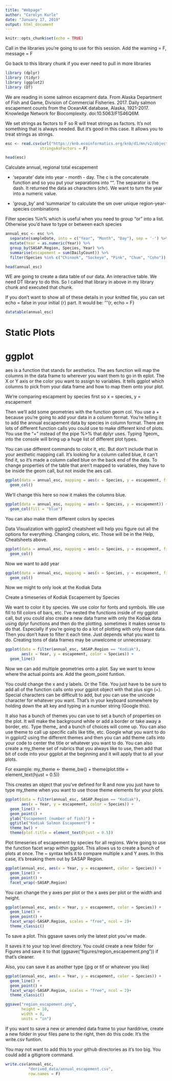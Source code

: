 ```yaml
---
title: "Webpage"
author: "Carolyn Kurle"
date: "January 17, 2019"
output: html_document
---
```


```r
knitr::opts_chunk$set(echo = TRUE)
```


Call in the libraries you're going to use for this session. Add the warning = F, message = F

Go back to this library chunk if you ever need to pull in more libraries

```r
library (dplyr)
library (tidyr)
library (ggplot2)
library (DT)
```


We are reading in some salmon escapment data. 
From Alaska Department of Fish and Game, Division of Commercial Fisheries. 2017. Daily salmon escapement counts from the OceanAK database, Alaska, 1921-2017. Knowledge Network for Biocomplexity. doi:10.5063/F1S46Q6M.

 We set strings as factors to F so R will treat strings as factors. It's not something that is always needed. But it's good in this case. It allows you to treat strings as strings.

```r
esc <- read.csv(url("https://knb.ecoinformatics.org/knb/d1/mn/v2/object/urn%3Auuid%3Af119a05b-bbe7-4aea-93c6-85434dcb1c5e", method = "libcurl"),
               stringsAsFactors = F)

head(esc)
```


Calculate annual, regional total escapement

* 'separate' date into year - month - day. The c is the concatenate function and so you put your separations into "". The separator is the dash. It returned the data as characters (chr). We want to turn the year into a numeric value.

* 'group_by' and 'summarize' to calculate the sm over unique region-year-species combinations

Filter species %in% which is useful when you need to group "or" into a list. Otherwise you'd have to type or between each species

```r
annual_esc <- esc %>% 
  separate(sampleDate, into = c("Year", "Month", "Day"), sep = '-') %>% 
  mutate(Year = as.numeric(Year)) %>%
  group_by(SASAP.Region, Species, Year) %>% 
  summarise(escapement = sum(DailyCount)) %>% 
  filter(Species %in% c("Chinook", "Sockeye", "Pink", "Chum", "Coho"))

head(annual_esc)
```
WE are going to create a data table of our data. An interactive table. We need DT library to do this. So I called that library in above in my library chunk and executed that chunk.

If you don't want to show all of these details in your knitted file, you can set echo = false in your initial {r} part. It would be: '''{r, echo = F}

```r
datatable(annual_esc)
```

# Static Plots
# ggplot

aes is a function that stands for aesthetics. The aes function will map the columns in the data frame to wherever you want them to go in th eplot. The X or Y axis or the color you want to assign to variables. It tells ggplot which columns to pick from your data frame and how to map them onto your plot.

We're comparing escapment by species first so x = species, y = escapement

Then we'll add some geometries with the function geom col. You use a + because you're going to add your data in a column format. You're telling it to add the annual escapement data by species in column format. There are lots of different function calls you could use to make different kind of plots. You use the "+" instead of the pipe %>% that dplyr uses. Typing ?geom_ into the console will bring up a huge list of different plot types.

You can use different commands to color it, etc. But don't include that in your aesthetic mapping call. It's looking for a column called blue, it can't find it, so it's made a column called blue on the back end of the data. To change properties of the table that aren't mapped to variables, they have to be inside the geom call, but not inside the aes call. 

```r
ggplot(data = annual_esc, mapping = aes(x = Species, y = escapement, fill = "blue")) +
  geom_col()
```

We'll change this here so now it makes the columns blue.

```r
ggplot(data = annual_esc, mapping = aes(x = Species, y = escapement)) +
  geom_col(fill = "blue")
```

You can also make them different colors by species

Data Visualization with ggplot2 cheatsheet will help you figure out all the options for everything. Changing colors, etc. Those will be in the Help, Cheatsheets above. 

```r
ggplot(data = annual_esc, mapping = aes(x = Species, y = escapement, fill = Species)) +
  geom_col()
```

Now we want to add year

```r
ggplot(data = annual_esc, mapping = aes(x = Species, y = escapement, fill = SASAP.Region)) +
  geom_col()
```
Now we might to only look at the Kodiak Data

Create a timeseries of Kodiak Escapement by Species

We want to color it by species. We use color for fonts and symbols. We use fill to fill colors of bars, etc.
I've nested the functions inside of my ggplot call, but you could also create a new data frame with only the Kodiak data using dplyr functions and then do the plotting. sometimes it makes sense to do that. Especially if you're going to do a lot of plotting with only those data. Then you don't have to filter it each time. Just depends what you want to do. Creating tons of data frames may be unwelcome or unnecessary.


```r
ggplot(data = filter(annual_esc, SASAP.Region == "Kodiak"),
       aes(x = Year, y = escapement, color = Species)) +
  geom_line()
```

Now we can add multiple geometries onto a plot. Say we want to know where the actual points are.
Add the geom_point funtion.

You could change the x and y labels. Or the Title. You just have to be sure to add all of the function calls onto your ggplot object with that plus sign (+). Special characters can be difficult to add, but you can use the unicode character for whatever you want. That's in your keyboard somewhere by holding down the alt key and typing in a number string (Google this).

It also has a bunch of themes you can use to set a bunch of properties on the plot. It will make the background white or add a border or take away a border, etc.  Type theme_ and a bunch of choices will come up. You can also use theme to call up specific calls like title, etc. Google what you want to do in ggplot2 using the different themes and then you can add theme calls into your code to center the title or whatever you want to do. You can also create a my_theme set of rubrics that you always like to use, then add that bit of code into your ggplot at the beginning and it will apply that to all your plots. 

For example: my_theme <- theme_bw() +
theme(plot.title = element_text(hjust = 0.5))

This creates an object that you've defined for R and now you just have to type my_theme when you want to use those theme elements for your plots.

```r
ggplot(data = filter(annual_esc, SASAP.Region == "Kodiak"),
       aes(x = Year, y = escapement, color = Species)) +
  geom_line() +
  geom_point() +
  ylab("Escapement (number of fish)") +
  ggtitle("Kodiak Salmon Escapement") +
  theme_bw() +
  theme(plot.title = element_text(hjust = 0.5))
```

Plot timeseries of escapement by species for all regions. We're going to use the function facet wrap within ggplot. This allows us to create a bunch of plots at once. The ~ syntax tells it to compare multiple x and Y axes. In this case, it's breaking them out by SASAP Region.

```r
ggplot(annual_esc, aes(x = Year, y = escapement, color = Species)) +
  geom_line() +
  geom_point() +
  facet_wrap(~SASAP.Region)
```
 You can change the y axes per plot or the x axes per plot or the width and height. 
 
```r
ggplot(annual_esc, aes(x = Year, y = escapement, color = Species)) +
  geom_line() +
  geom_point() +
  facet_wrap(~SASAP.Region, scales = "free", ncol = 2)+
  theme_classic()
```
To save a plot. This ggsave saves only the latest plot you've made.

It saves it to your top level directory. You could create a new folder for Figures and save it to that (ggsave("figures/region_escapement.png")) if that's cleaner.

Also, you can save it as another type (jpg or tif or whatever you like)


```r
ggplot(annual_esc, aes(x = Year, y = escapement, color = Species)) +
  geom_line() +
  geom_point() +
  facet_wrap(~SASAP.Region, scales = "free", ncol = 2)+
  theme_classic()

ggsave("region_escapement.png",
       height = 10,
       width = 8,
       units = "in")
```
If you want to save a new or amended data frame to your harddrive, create a new folder in your files pane to the right, then do this code: 
It's the write.csv funtion.

You may not want to add this to your github directories as it's too big. You could add a gitignore command. 


```r
write.csv(annual_esc,
          "derived_data/annual_escapement.csv",
          row.names = F)
```


